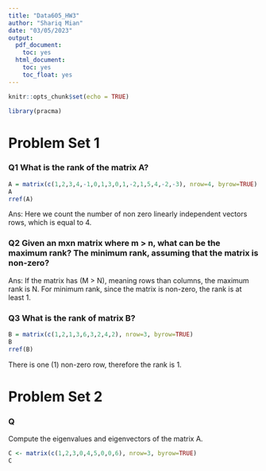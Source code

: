 ```yaml
---
title: "Data605_HW3"
author: "Shariq Mian"
date: "03/05/2023"
output:
  pdf_document:
    toc: yes
  html_document:
    toc: yes
    toc_float: yes
---
```


```r
knitr::opts_chunk$set(echo = TRUE)
```

```r
library(pracma)
```

# Problem Set 1

### Q1 What is the rank of the matrix A?

```r
A = matrix(c(1,2,3,4,-1,0,1,3,0,1,-2,1,5,4,-2,-3), nrow=4, byrow=TRUE)
A
rref(A)
```

Ans: Here we count the number of non zero linearly independent vectors rows, which is equal to 4.

### Q2 Given an mxn matrix where m > n, what can be the maximum rank? The minimum rank, assuming that the matrix is non-zero?

Ans: 
If the matrix has (M > N), meaning rows than columns, the maximum rank is N.
For minimum rank, since the matrix is non-zero, the rank is at least 1.

### Q3 What is the rank of matrix B?
```r
B = matrix(c(1,2,1,3,6,3,2,4,2), nrow=3, byrow=TRUE)
B
rref(B)
```

There is one (1) non-zero row, therefore the rank is 1. 


# Problem Set 2

### Q 
Compute the eigenvalues and eigenvectors of the matrix A. 

```r
C <- matrix(c(1,2,3,0,4,5,0,0,6), nrow=3, byrow=TRUE)
C
```

